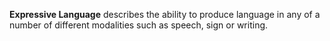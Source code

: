 '''Expressive Language''' describes the ability to produce language in any of a number of different modalities such as speech, sign or writing.
{{language-stub}}